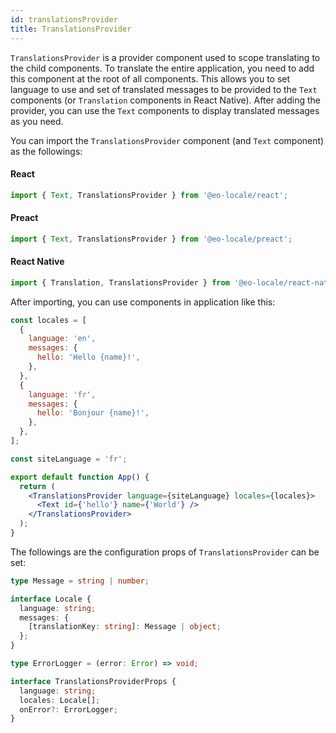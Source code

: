 ```yaml
---
id: translationsProvider
title: TranslationsProvider
---
```


`TranslationsProvider` is a provider component used to scope translating to the child components.
To translate the entire application, you need to add this component at the root of all components.
This allows you to set language to use and set of translated messages to be provided to the `Text` components
(or `Translation` components in React Native).
After adding the provider, you can use the `Text` components to display translated messages as you need.

You can import the `TranslationsProvider` component (and `Text` component) as the followings:

#### React

```jsx
import { Text, TranslationsProvider } from '@eo-locale/react';
```

#### Preact

```jsx
import { Text, TranslationsProvider } from '@eo-locale/preact';
```

#### React Native

```jsx
import { Translation, TranslationsProvider } from '@eo-locale/react-native';
```

After importing, you can use components in application like this:

```jsx
const locales = [
  {
    language: 'en',
    messages: {
      hello: 'Hello {name}!',
    },
  },
  {
    language: 'fr',
    messages: {
      hello: 'Bonjour {name}!',
    },
  },
];

const siteLanguage = 'fr';

export default function App() {
  return (
    <TranslationsProvider language={siteLanguage} locales={locales}>
      <Text id={'hello'} name={'World'} />
    </TranslationsProvider>
  );
}
```

The followings are the configuration props of `TranslationsProvider` can be set:

```typescript jsx
type Message = string | number;

interface Locale {
  language: string;
  messages: {
    [translationKey: string]: Message | object;
  };
}

type ErrorLogger = (error: Error) => void;

interface TranslationsProviderProps {
  language: string;
  locales: Locale[];
  onError?: ErrorLogger;
}
```
